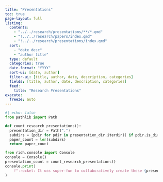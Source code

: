 ```yaml
---
title: "Presentations"
toc: true
page-layout: full
listing:
  contents:
    - "../../research/presentations/**/*.qmd"
    - "!../../research/papers/index.qmd"
    - "!../../research/presentations/index.qmd"
  sort:
    - "date desc"
    - "author title"
  type: default
  categories: true
  date-format: "YYYY"
  sort-ui: [date, author]
  filter-ui: [title, author, date, description, categories]
  fields: [title, author, date, description, categories]
  feed:
    title: "Research Presentations"
execute:
  freeze: auto
---
```


```python
#| echo: false
from pathlib import Path

def count_research_presentations():
  presentation_dir = Path(".")
  subdirs = [pdir for pdir in presentation_dir.iterdir() if pdir.is_dir()]
  paper_count = len(subdirs)
  return paper_count
```

```python
from rich.console import Console
console = Console()
presentation_count = count_research_presentations()
console.print(
    f":rocket: It was super-fun to collaboratively create these {presentation_count} presentations!"
)
```
